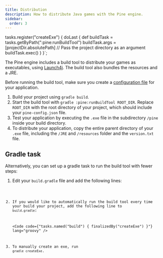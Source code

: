 ```yaml
---
title: Distribution
description: How to distribute Java games with the Pine engine.
sidebar:
  order: 3
---
```



tasks.register("createExe") {
    doLast {
        def buildTask = tasks.getByPath(":pine:runBuildTool")
        buildTask.args = [projectDir.absolutePath] // Pass the project directory as an argument
        buildTask.exec()
    }
}`;

The Pine engine includes a build tool to distribute your games as executables, using [Launch4j](https://launch4j.sourceforge.net/). The build tool also bundles the resources and a JRE.

Before running the build tool, make sure you create a [configuration file](../../reference/configuration) for your application.

<Steps>

1. Build your project using `gradle build`.
2. Start the build tool with `gradle :pine:runBuildTool ROOT_DIR`. Replace `ROOT_DIR` with the root directory of your project, which should include your `pine-config.json` file.
3. Test your application by executing the `.exe` file in the subdirectory `/pine` inside your build directory.
4. To distribute your application, copy the entire parent directory of your `.exe` file, including the `/JRE` and `/resources` folder and the `version.txt` file.

</Steps>

## Gradle task

Alternatively, you can set up a gradle task to run the build tool with fewer steps:

<Steps>

1. Edit your `build.gradle` file and add the following lines:

	<Code code={buildGradle} title="build.gradle" lang="groovy" />

2. If you would like to automatically run the build tool every time your build your project, add the following line to `build.gradle`:

	<Code code={"tasks.named(\"build\") { finalizedBy(\"createExe\") }"} lang="groovy" />

3. To manually create an exe, run `gradle createExe`.

</Steps>
